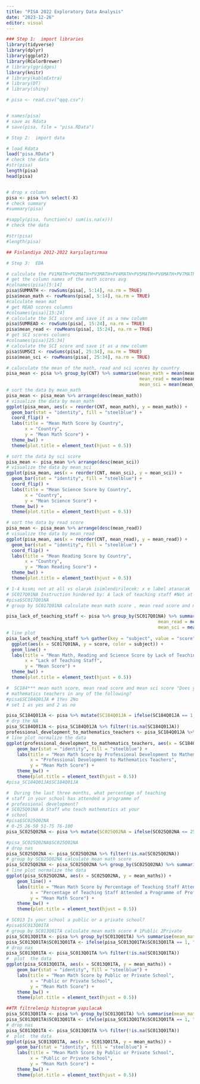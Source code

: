 ```yaml
---
title: "PISA 2022 Exploratory Data Analysis"
date: "2023-12-26"
editor: visual
---
```


```r

### Step 1:  import libraries
library(tidyverse)
library(dplyr)
library(ggplot2)
library(RColorBrewer)
# library(ggridges)
library(knitr)
# library(kableExtra)
# library(DT)
# library(shiny)

# pisa <- read.csv("qqq.csv")


# names(pisa)
# save as Rdata
# save(pisa, file = "pisa.RData")

# Step 2:  import data

# load Rdata
load("pisa.RData")
# check the data
#str(pisa)
length(pisa)
head(pisa)


# drop x column
pisa <- pisa %>% select(-X)
# check summary
#summary(pisa)

#sapply(pisa, function(x) sum(is.na(x)))
# check the data

#str(pisa)
#length(pisa)


```

```r
## Finlandiya 2012-2022 karşılaştırmaa
```

```r
# Step 3:  EDA

# calculate the PV1MATH+PV2MATH+PV3MATH+PV4MATH+PV5MATH+PV6MATH+PV7MATH+PV8MATH+PV9MATH+PV10MATH and save it as a new column
# get the column names of the math scores avg
#colnames(pisa)[5:14]
pisa$SUMMATH <- rowSums(pisa[, 5:14], na.rm = TRUE)
pisa$mean_math <- rowMeans(pisa[, 5:14], na.rm = TRUE)
#calculate mean mat
# get READ scores columns
#colnames(pisa)[15:24]
# calculate the SCI score and save it as a new column
pisa$SUMREAD <- rowSums(pisa[, 15:24], na.rm = TRUE)
pisa$mean_read <- rowMeans(pisa[, 15:24], na.rm = TRUE)
# get SCI scores columns
#colnames(pisa)[25:34]
# calculate the SCI score and save it as a new column
pisa$SUMSCI <- rowSums(pisa[, 25:34], na.rm = TRUE)
pisa$mean_sci <- rowMeans(pisa[, 25:34], na.rm = TRUE)

# caluculate the mean of the math, read and sci scores by country
pisa_mean <- pisa %>% group_by(CNT) %>% summarise(mean_math = mean(mean_math, na.rm = TRUE),
                                                  mean_read = mean(mean_read, na.rm = TRUE),
                                                  mean_sci = mean(mean_sci, na.rm = TRUE))
# sort the data by mean_math
pisa_mean <- pisa_mean %>% arrange(desc(mean_math))
# visualize the data by mean_math
ggplot(pisa_mean, aes(x = reorder(CNT, mean_math), y = mean_math)) +
  geom_bar(stat = "identity", fill = "steelblue") +
  coord_flip() +
  labs(title = "Mean Math Score by Country",
       x = "Country",
       y = "Mean Math Score") +
  theme_bw() +
  theme(plot.title = element_text(hjust = 0.5))


```

```r
# sort the data by sci score
pisa_mean <- pisa_mean %>% arrange(desc(mean_sci))
# visualize the data by mean_sci
ggplot(pisa_mean, aes(x = reorder(CNT, mean_sci), y = mean_sci)) +
  geom_bar(stat = "identity", fill = "steelblue") +
  coord_flip() +
  labs(title = "Mean Science Score by Country",
       x = "Country",
       y = "Mean Science Score") +
  theme_bw() +
  theme(plot.title = element_text(hjust = 0.5))

# sort the data by read score
pisa_mean <- pisa_mean %>% arrange(desc(mean_read))
# visualize the data by mean_read
ggplot(pisa_mean, aes(x = reorder(CNT, mean_read), y = mean_read)) +
  geom_bar(stat = "identity", fill = "steelblue") +
  coord_flip() +
  labs(title = "Mean Reading Score by Country",
       x = "Country",
       y = "Mean Reading Score") +
  theme_bw() +
  theme(plot.title = element_text(hjust = 0.5))


```

```r
# 1-4 kısmı not at all vs olarak isimlendirilecek: x e label atanacak
# SC017Q01NA Instruction hindered by: A lack of teaching staff #Not at all # Very little # To some extent # A lot
#pisa$SC017Q01NA
# group by SC017Q01NA calculate mean math score , mean read score and mean sci score

pisa_lack_of_teaching_staff <- pisa %>% group_by(SC017Q01NA) %>% summarise(mean_math = mean(SUMMATH, na.rm = TRUE),
                                                         mean_read = mean(SUMREAD, na.rm = TRUE),
                                                         mean_sci = mean(SUMSCI, na.rm = TRUE))
# line plot
pisa_lack_of_teaching_staff %>% gather(key = "subject", value = "score", mean_math, mean_read, mean_sci) %>%
  ggplot(aes(x = SC017Q01NA, y = score, color = subject)) +
  geom_line() +
  labs(title = "Mean Math, Reading and Science Score by Lack of Teaching Staff",
       x = "Lack of Teaching Staff",
       y = "Mean Score") +
  theme_bw() +
  theme(plot.title = element_text(hjust = 0.5))


```

```r
#  SC184*** mean math score, mean read score and mean sci score "Does your school offer professional development to
# mathematics teachers in any of the following?
#pisa$SC184Q01JA # 1Yes 2No
# set 1 as yes and 2 as no

pisa_SC184Q01JA <- pisa %>% mutate(SC184Q01JA = ifelse(SC184Q01JA == 1, "Yes", "No"))
# drp the NA
pisa_SC184Q01JA <- pisa_SC184Q01JA %>% filter(!is.na(SC184Q01JA))
professional_development_to_mathematics_teachers <- pisa_SC184Q01JA %>% group_by(SC184Q01JA) %>% summarise(mean_math = mean(mean_math, na.rm = TRUE))
# line plot normalize the data
ggplot(professional_development_to_mathematics_teachers, aes(x = SC184Q01JA, y = mean_math)) +
    geom_bar(stat = "identity", fill = "steelblue") +
    labs(title = "Mean Math Score by Professional Development to Mathematics Teachers",
         x = "Professional Development to Mathematics Teachers",
         y = "Mean Math Score") +
    theme_bw() +
    theme(plot.title = element_text(hjust = 0.5))
#pisa_SC184Q01JA$SC184Q01JA


```

```r
#  During the last three months, what percentage of teaching
# staff in your school has attended a programme of
# professional development?
# SC025Q01NA A Staff who teach mathematics at your
# school
#pisa$SC025Q02NA
# 0-25 26-50 51-75 76-100
pisa_SC025Q02NA <- pisa %>% mutate(SC025Q02NA = ifelse(SC025Q02NA <= 25, 25, ifelse(SC025Q02NA <= 50, 50, ifelse(SC025Q02NA <= 75, 75, 100))))

#pisa_SC025Q02NA$SC025Q02NA
# drop nas
pisa_SC025Q02NA <- pisa_SC025Q02NA %>% filter(!is.na(SC025Q02NA))
# group by SC025Q02NA calculate mean math score
pisa_SC025Q02NA <- pisa_SC025Q02NA %>% group_by(SC025Q02NA) %>% summarise(mean_maths = mean(mean_math, na.rm = TRUE))
# line plot normalize the data
ggplot(pisa_SC025Q02NA, aes(x = SC025Q02NA, y = mean_maths)) +
    geom_line() +
    labs(title = "Mean Math Score by Percentage of Teaching Staff Attended a Programme of Professional Development",
         x = "Percentage of Teaching Staff Attended a Programme of Professional Development",
         y = "Mean Math Score") +
    theme_bw() +
    theme(plot.title = element_text(hjust = 0.5))

```

```r

# SC013 Is your school a public or a private school?
#pisa$SC013Q01TA
# group by SC013Q01TA calculate mean math score # 1Public 2Private
pisa_SC013Q01TA <- pisa %>% group_by(SC013Q01TA) %>% summarise(mean_maths = mean(mean_math, na.rm = TRUE)) 
pisa_SC013Q01TA$SC013Q01TA <- ifelse(pisa_SC013Q01TA$SC013Q01TA == 1, "Public", "Private")
# drop nas
pisa_SC013Q01TA <- pisa_SC013Q01TA %>% filter(!is.na(SC013Q01TA))
#  plot  the data
ggplot(pisa_SC013Q01TA, aes(x = SC013Q01TA, y = mean_maths)) +
    geom_bar(stat = "identity", fill = "steelblue") +
    labs(title = "Mean Math Score by Public or Private School",
         x = "Public or Private School",
         y = "Mean Math Score") +
    theme_bw() +
    theme(plot.title = element_text(hjust = 0.5))


```

```r
##TR filtrelenip histogram yapılacak
pisa_SC013Q01TA <- pisa %>% group_by(SC013Q01TA) %>% summarise(mean_maths = mean(mean_math, na.rm = TRUE)) 
pisa_SC013Q01TA$SC013Q01TA <- ifelse(pisa_SC013Q01TA$SC013Q01TA == 1, "Public", "Private")
# drop nas
pisa_SC013Q01TA <- pisa_SC013Q01TA %>% filter(!is.na(SC013Q01TA))
#  plot  the data
ggplot(pisa_SC013Q01TA, aes(x = SC013Q01TA, y = mean_maths)) +
    geom_bar(stat = "identity", fill = "steelblue") +
    labs(title = "Mean Math Score by Public or Private School",
         x = "Public or Private School",
         y = "Mean Math Score") +
    theme_bw() +
    theme(plot.title = element_text(hjust = 0.5))


```

```         
```

